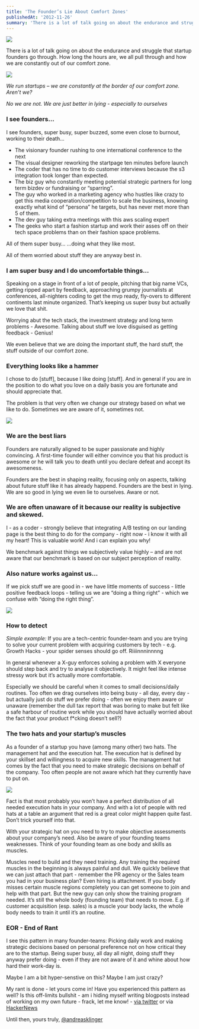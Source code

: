 ```yaml
---
title: 'The Founder’s Lie About Comfort Zones'
publishedAt: '2012-11-26'
summary: 'There is a lot of talk going on about the endurance and struggle that startup founders go through. How long the hours are, we all...'
---
```


![](https://64.media.tumblr.com/tumblr_m6quaovsl91r5v9i8.png)

There is a lot of talk going on about the endurance and struggle that startup founders go through. How long the hours are, we all pull through and how we are constantly out of our comfort zone.

![](https://64.media.tumblr.com/tumblr_mdxvq5Z1Nv1r5v9i8.jpg)

_We run startups – we are constantly at the border of our comfort zone. Aren’t we?_

_No we are not. We are just better in lying - especially to ourselves_

### I see founders…

I see founders, super busy, super buzzed, some even close to burnout, working to their death…

- The visionary founder rushing to one international conference to the next
- The visual designer reworking the startpage ten minutes before launch
- The coder that has no time to do customer interviews because the s3 integration took longer than expected.
- The biz guy who constantly meeting potential strategic partners for long term bizdev or fundraising or “sparring”.
- The guy who worked in a marketing agency who hustles like crazy to get this media cooperation/competition to scale the business, knowing exactly what kind of “persona” he targets, but has never met more than 5 of them.
- The dev guy taking extra meetings with this aws scaling expert
- The geeks who start a fashion startup and work their asses off on their tech space problems than on their fashion space problems.

All of them super busy… …doing what they like most.

All of them worried about stuff they are anyway best in.

### I am super busy and I do uncomfortable things…

Speaking on a stage in front of a lot of people, pitching that big name VCs, getting ripped apart by feedback, approaching grumpy journalists at conferences, all-nighters coding to get the mvp ready, fly-overs to different continents last minute organized. That’s keeping us super busy but actually we love that shit.

Worrying abut the tech stack, the investment strategy and long term problems - Awesome. Talking about stuff we love disguised as getting feedback - Genius!

We even believe that we are doing the important stuff, the hard stuff, the stuff outside of our comfort zone.

### Everything looks like a hammer

I chose to do [stuff], because I like doing [stuff]. And in general if you are in the position to do what you love on a daily basis you are fortunate and should appreciate that.

The problem is that very often we change our strategy based on what we like to do. Sometimes we are aware of it, sometimes not.

![](https://64.media.tumblr.com/tumblr_m6qubeghCA1r5v9i8.png)

### We are the best liars

Founders are naturally aligned to be super passionate and highly convincing. A first-time founder will either convince you that his product is awesome or he will talk you to death until you declare defeat and accept its awesomeness.

Founders are the best in shaping reality, focusing only on aspects, talking about future stuff like it has already happend. Founders are the best in lying. We are so good in lying we even lie to ourselves. Aware or not.

### We are often unaware of it because our reality is subjective and skewed.

I - as a coder - strongly believe that integrating A/B testing on our landing page is the best thing to do for the company - right now - i know it with all my heart! This is valuable work! And i can explain you why!

We benchmark against things we subjectively value highly – and are not aware that our benchmark is based on our subject perception of reality.

### Also nature works against us…

If we pick stuff we are good in - we have little moments of success - little positive feedback loops - telling us we are “doing a thing right” - which we confuse with “doing the right thing”.

![](https://64.media.tumblr.com/tumblr_mdy2aeq0OY1r5v9i8.jpg)

### How to detect

_Simple example:_ If you are a tech-centric founder-team and you are trying to solve your current problem with acquiring customers by tech - e.g. Growth Hacks - your spider senses should go off. Riiiinnninnnng

In general whenever a X-guy enforces solving a problem with X everyone should step back and try to analyse it objectively. It might feel like intense stressy work but it’s actually more comfortable.

Especially we should be careful when it comes to small decisions/daily routines. Too often we drag ourselves into being busy - all day, every day - but actually just do stuff we prefer doing - often we enjoy them aware or unaware (remember the dull tax report that was boring to make but felt like a safe harbour of routine work while you should have actually worried about the fact that your product f\*cking doesn’t sell?)

### The two hats and your startup’s muscles

As a founder of a startup you have (among many other) two hats. The management hat and the execution hat. The execution hat is defined by your skillset and willingness to acquire new skills. The management hat comes by the fact that you need to make strategic decisions on behalf of the company. Too often people are not aware which hat they currently have to put on.

![](https://64.media.tumblr.com/tumblr_mdy2ng52nC1r5v9i8.jpg)

Fact is that most probably you won’t have a perfect distribution of all needed execution hats in your company. And with a lot of people with red hats at a table an argument that red is a great color might happen quite fast. Don’t trick yourself into that.

With your strategic hat on you need to try to make objective assessments about your company’s need. Also be aware of your founding teams weaknesses. Think of your founding team as one body and skills as muscles.

Muscles need to build and they need training. Any training the required muscles in the beginning is always painful and dull. We quickly believe that we can just attach that part - remember the PR agency or the Sales team you had in your business plan? Even hiring is attachment. If you body misses certain muscle regions completely you can get someone to join and help with that part. But the new guy can only show the training program needed. It’s still the whole body (founding team) that needs to move. E.g. if customer acquisition (esp. sales) is a muscle your body lacks, the whole body needs to train it until it’s an routine.

### EOR - End of Rant

I see this pattern in many founder-teams: Picking daily work and making strategic decisions based on personal preference not on how critical they are to the startup. Being super busy, all day all night, doing stuff they anyway prefer doing - even if they are not aware of it and whine about how hard their work-day is.

Maybe I am a bit hyper-senstive on this? Maybe I am just crazy?

My rant is done - let yours come in! Have you experienced this pattern as well? Is this off-limits bullshit - am i hiding myself writing blogposts instead of working on my own future - frack, let me know! - [via twitter](https://href.li/?http://www.twitter.com/andreasklinger) or via [HackerNews](https://href.li/?http://news.ycombinator.com/item?id=4831402)

Until then, yours truly, [@andreasklinger](https://href.li/?http://www.twitter.com/andreasklinger)
